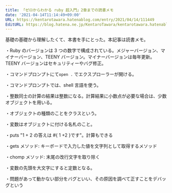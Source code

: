 ```yaml
---
title: 「ゼロからわかる ruby 超入門」2章までの読書メモ
date: '2021-04-14T11:14:49+09:00'
URL: https://kentarotawara.hatenablog.com/entry/2021/04/14/111449
EditURL: https://blog.hatena.ne.jp/KentaroTawara/kentarotawara.hatenablog.com/atom/entry/26006613715531332
---
```


基礎の基礎から理解したくて、本書を手にとった。本記事は読書メモ。

・Ruby のバージョンは 3 つの数字で構成されている。メジャーバージョン、マイナーバージョン、TEENY バージョン。マイナーバージョンは毎年更新。TEENY バージョンはセキュリティーやバグ修正。

・コマンドプロンプトにて`open .` でエクスプローラーが開ける。

・コマンドプロンプトでは、shell 言語を使う。

・整数同士の計算の結果は整数になる。計算結果に小数点が必要な場合は、少数オブジェクトを用いる。

・オブジェクトの種類のことをクラスという。

・変数はオブジェクトに付ける名札のこと。

・puts "1 + 2 の答えは #{ 1 +2 }です"。計算もできる

・gets メソッド: キーボードで入力した値を文字列として取得するメソッド

・chomp メソッド: 末尾の改行文字を取り除く

・変数の先頭を大文字にすると定数となる。

・問題があって動かない部分をバグといい、その原因を調べて正すことをデバッグという
